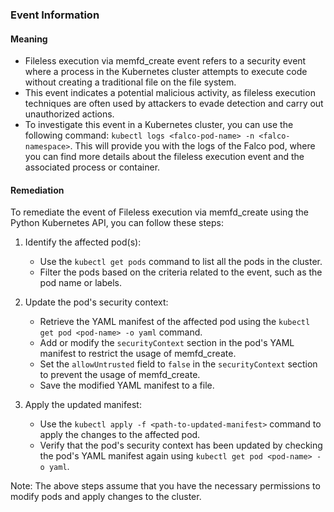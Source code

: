 
### Event Information

#### Meaning

- Fileless execution via memfd_create event refers to a security event where a process in the Kubernetes cluster attempts to execute code without creating a traditional file on the file system.
- This event indicates a potential malicious activity, as fileless execution techniques are often used by attackers to evade detection and carry out unauthorized actions.
- To investigate this event in a Kubernetes cluster, you can use the following command: `kubectl logs <falco-pod-name> -n <falco-namespace>`. This will provide you with the logs of the Falco pod, where you can find more details about the fileless execution event and the associated process or container.

#### Remediation

To remediate the event of Fileless execution via memfd_create using the Python Kubernetes API, you can follow these steps:

1. Identify the affected pod(s):
   - Use the `kubectl get pods` command to list all the pods in the cluster.
   - Filter the pods based on the criteria related to the event, such as the pod name or labels.

2. Update the pod's security context:
   - Retrieve the YAML manifest of the affected pod using the `kubectl get pod <pod-name> -o yaml` command.
   - Add or modify the `securityContext` section in the pod's YAML manifest to restrict the usage of memfd_create.
   - Set the `allowUntrusted` field to `false` in the `securityContext` section to prevent the usage of memfd_create.
   - Save the modified YAML manifest to a file.

3. Apply the updated manifest:
   - Use the `kubectl apply -f <path-to-updated-manifest>` command to apply the changes to the affected pod.
   - Verify that the pod's security context has been updated by checking the pod's YAML manifest again using `kubectl get pod <pod-name> -o yaml`.

Note: The above steps assume that you have the necessary permissions to modify pods and apply changes to the cluster.

